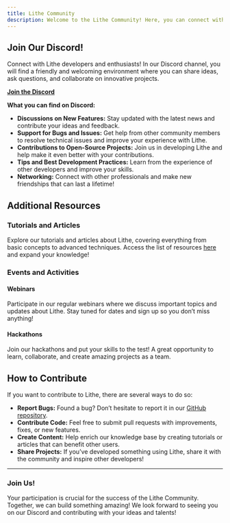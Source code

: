 ```yaml
---
title: Lithe Community
description: Welcome to the Lithe Community! Here, you can connect with other developers, share ideas, and contribute to the growth of our framework. Our mission is to create a collaborative space where everyone can learn and grow together.
---
```


## Join Our Discord!

Connect with Lithe developers and enthusiasts! In our Discord channel, you will find a friendly and welcoming environment where you can share ideas, ask questions, and collaborate on innovative projects.

<a href="https://discord.gg/nfskM6x9x7" target="_blank"><strong>Join the Discord</strong></a>

**What you can find on Discord:**

- **Discussions on New Features:** Stay updated with the latest news and contribute your ideas and feedback.
- **Support for Bugs and Issues:** Get help from other community members to resolve technical issues and improve your experience with Lithe.
- **Contributions to Open-Source Projects:** Join us in developing Lithe and help make it even better with your contributions.
- **Tips and Best Development Practices:** Learn from the experience of other developers and improve your skills.
- **Networking:** Connect with other professionals and make new friendships that can last a lifetime!

## Additional Resources

### Tutorials and Articles

Explore our tutorials and articles about Lithe, covering everything from basic concepts to advanced techniques. Access the list of resources <a href="https://dev.to/lithephp" target="_blank">here</a> and expand your knowledge!

### Events and Activities

#### Webinars

Participate in our regular webinars where we discuss important topics and updates about Lithe. Stay tuned for dates and sign up so you don’t miss anything!

#### Hackathons

Join our hackathons and put your skills to the test! A great opportunity to learn, collaborate, and create amazing projects as a team.

## How to Contribute

If you want to contribute to Lithe, there are several ways to do so:

- **Report Bugs:** Found a bug? Don’t hesitate to report it in our <a href="https://github.com/lithephp/" target="_blank">GitHub repository</a>.
- **Contribute Code:** Feel free to submit pull requests with improvements, fixes, or new features.
- **Create Content:** Help enrich our knowledge base by creating tutorials or articles that can benefit other users.
- **Share Projects:** If you’ve developed something using Lithe, share it with the community and inspire other developers!

---

### Join Us!

Your participation is crucial for the success of the Lithe Community. Together, we can build something amazing! We look forward to seeing you on our Discord and contributing with your ideas and talents!